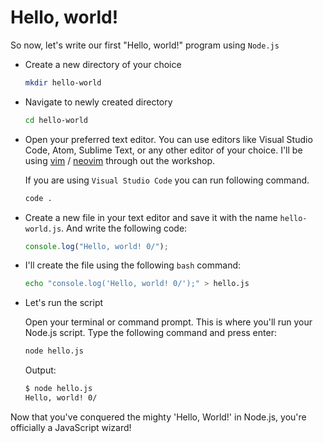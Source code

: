 # Hello, world!

So now, let's write our first "Hello, world!" program using `Node.js`

- Create a new directory of your choice

    ```bash copy
    mkdir hello-world
    ```

- Navigate to newly created directory
    
    ```bash copy
    cd hello-world
    ```
- Open your preferred text editor. You can use editors like Visual Studio Code, Atom, Sublime Text, or any other editor of your choice. I'll be using [vim](https://www.vim.org/) / [neovim](https://neovim.io/) through out the workshop.

    If you are using `Visual Studio Code` you can run following command.

    ```bash copy
    code .
    ```
- Create a new file in your text editor and save it with the name `hello-world.js`. And write the following code:

    ```javascript copy
    console.log("Hello, world! 0/");
    ```
- I'll create the file using the following `bash` command:

    ```bash copy
    echo "console.log('Hello, world! 0/');" > hello.js
    ```
- Let's run the script

    Open your terminal or command prompt. This is where you'll run your Node.js script.
    Type the following command and press enter:

    ```bash copy
    node hello.js
    ```

    Output:

    ```bash
    $ node hello.js
    Hello, world! 0/
    ```
Now that you've conquered the mighty 'Hello, World!' in Node.js, you're officially a JavaScript wizard! 
